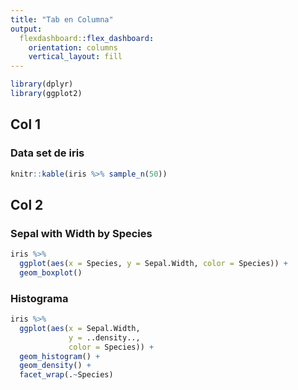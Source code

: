 ```yaml
---
title: "Tab en Columna"
output: 
  flexdashboard::flex_dashboard:
    orientation: columns
    vertical_layout: fill
---
```



```r
library(dplyr)
library(ggplot2)
```


Col 1
-------------------------

### Data set de iris
```r
knitr::kable(iris %>% sample_n(50))
```

Col 2 {.tabset}
-------------------------

### Sepal with Width by Species
```r
iris %>%
  ggplot(aes(x = Species, y = Sepal.Width, color = Species)) +
  geom_boxplot()
```

### Histograma
```r
iris %>% 
  ggplot(aes(x = Sepal.Width,
             y = ..density..,
             color = Species)) + 
  geom_histogram() +
  geom_density() +
  facet_wrap(.~Species)
```
